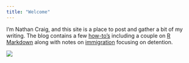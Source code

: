 ```yaml
---
title: "Welcome"
---
```


I'm Nathan Craig, and this site is a place to post and gather a bit of my writing. The blog contains a few [how-to's](/blog.html#category=how-to) including a couple on [R Markdown](/blog.html#category=R%20Markdown) along with notes on [immigration](/blog.html#category=immigration) focusing on detention.

::: column-screen
![](images/ca_poppy.JPG){fig-align="center"}
:::
